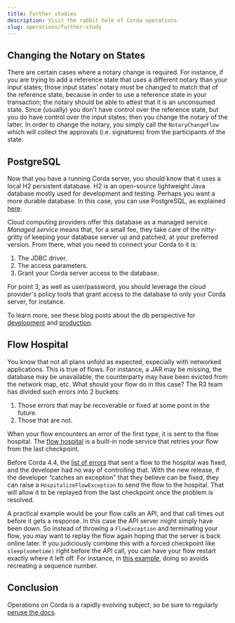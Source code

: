 ```yaml
---
title: Further studies
description: Visit the rabbit hole of Corda operations
slug: operations/further-study
---
```


## Changing the Notary on States

There are certain cases where a notary change is required. For instance, if you are trying to add a reference state that uses a different notary than your input states; those input states' notary must be changed to match that of the reference state, because in order to use a reference state in your transaction; the notary should be able to attest that it is an unconsumed state.
Since (usually) you don't have control over the reference state, but you do have control over the input states; then you change the notary of the latter.
In order to change the notary, you simply call the `NotaryChangeFlow` which will collect the approvals (i.e. signatures) from the participants of the state.

## PostgreSQL

Now that you have a running Corda server, you should know that it uses a local H2 persistent database. H2 is an open-source lightweight Java database mostly used for development and testing. Perhaps you want a more durable database. In this case, you can use PostgreSQL, as explained [here](https://docs.corda.net/docs/corda-os/4.5/node-database.html).

Cloud computing providers offer this database as a managed service. _Managed service_ means that, for a small fee, they take care of the nitty-gritty of keeping your database server up and patched, at your preferred version. From there, what you need to connect your Corda to it is:

1. The JDBC driver.
2. The access parameters.
3. Grant your Corda server access to the database.

For point 3, as well as user/password, you should leverage the cloud provider's policy tools that grant access to the database to only your Corda server, for instance.

To  learn more, see these blog posts about the db perspective for [development](https://medium.com/corda/cordapp-database-setup-development-perspective-1c572adf5957) and [production](https://medium.com/corda/cordapp-database-setup-production-perspective-2c400e60fae5).

## Flow Hospital

You know that not all plans unfold as expected, especially with networked applications. This is true of flows. For instance, a JAR may be missing, the database may be unavailable, the counterparty may have been evicted from the network map, etc. What should your flow do in this case? The R3 team has divided such errors into 2 buckets:

1. Those errors that may be recoverable or fixed at some point in the future.
2. Those that are not.

When your flow encounters an error of the first type, it is sent to the flow hospital. The [flow hospital](https://docs.corda.net/docs/corda-os/4.5/node-flow-hospital.html) is a built-in node service that retries your flow from the last checkpoint.

Before Corda 4.4, the [list of errors](https://docs.corda.net/docs/corda-os/4.5/node-flow-hospital.html#run-time-behaviour) that sent a flow to the hospital was fixed, and the developer had no way of controlling that. With the new release, if the developer “catches an exception” that they believe can be fixed, they can raise a `HospitalizeFlowException` to send the flow to the hospital. That will allow it to be replayed from the last checkpoint once the problem is resolved.

A practical example would be your flow calls an API, and that call times out before it gets a response. In this case the API server might simply have been down. So instead of throwing a `FlowException` and terminating your flow, you may want to replay the flow again hoping that the server is back online later. If you judiciously combine this with a forced checkpoint like `sleep(sometime)` right before the API call, you can have your flow restart exactly where it left off. For instance, in [this example](https://github.com/corda/corda-settler/blob/b1a667fbad17666ef56862b00d5b16a460ad2b5c/modules/ripple/src/main/kotlin/com/r3/corda/finance/ripple/flows/MakeXrpPayment.kt#L86-L90), doing so avoids recreating a sequence number.

## Conclusion

Operations on Corda is a rapidly evolving subject, so be sure to regularly [peruse the docs](https://docs.corda.net/docs/corda-os/4.5/corda-nodes-index.html).
